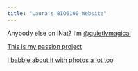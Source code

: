 ```yaml
---
title: "Laura's BIO6100 Website"
---
```


Anybody else on iNat? I'm [@quietlymagical](https://www.inaturalist.org/people/301464)

[This is my passion project](https://www.inaturalist.org/projects/welcome-to-the-witchwood)

[I babble about it with photos a lot too](https://www.alandlikethisone.com/)


